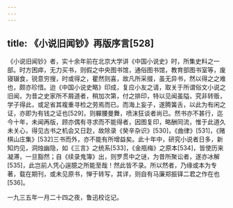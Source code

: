 ```yaml
---
---
---
```

title: 《小说旧闻钞》再版序言[528]
---




《小说旧闻钞》者，实十余年前在北京大学讲《中国小说史》时，所集史料之一部。时方困瘁，无力买书，则假之中央图书馆，通俗图书馆，教育部图书室等，废寝辍食，锐意穷搜，时或得之，瞿然则喜，故凡所采掇，虽无异书，然以得之之难也，颇亦珍惜。迨《中国小说史略》印成，复应小友之请，取关于所谓俗文小说之旧闻，为昔之史家所不屑道者，稍加次第，付之排印，特以见闻虽隘，究非转贩，学子得此，或足省其複重寻检之劳焉而已。而海上妄子，遂腾簧舌，以此为有闲之证，亦即为有钱之证也[529]，则軃腰曼舞，喷沫狂谈者尚已。然书亦不甚行，迄今十年，未闻再版，顾亦偶有寻求而不能得者，因图复印，略酬同流，惟于此道久未关心，得见古书之机会又日尟，故除录《癸辛杂识》[530]，《曲律》[531]，《赌棋山庄集》[532]三书而外，亦不能有所增益矣。此十年中，研究小说者日多，新知灼见，洞烛幽隐，如《三言》之统系[533]，《金瓶梅》之原本[534]，皆使历来凝滞，一旦豁然；自《续录鬼簿》出，则罗贯中之谜，为昔所聚讼者，遂亦冰解[535]，此岂前人凭心逞臆之所能至哉！然此皆不录。所以然者，乃缘或本为专著，载在期刊，或未见原书，惮于转写，其详，则自有马廉郑振铎二君之作在也[536]。

一九三五年一月二十四之夜，鲁迅校讫记。